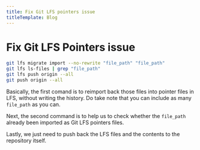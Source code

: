 ```yaml
---
title: Fix Git LFS pointers issue
titleTemplate: Blog
---
```



# Fix Git LFS Pointers issue

```bash
git lfs migrate import --no-rewrite "file_path" "file_path"
git lfs ls-files | grep "file_path"
git lfs push origin --all
git push origin --all
```

Basically, the first comand is to reimport back those files into pointer files in LFS, without writing the history. Do take note that you can include as many `file_path` as you can.

Next, the second command is to help us to check whether the `file_path` already been imported as Git LFS pointers files.

Lastly, we just need to push back the LFS files and the contents to the repository itself.


<Comments />